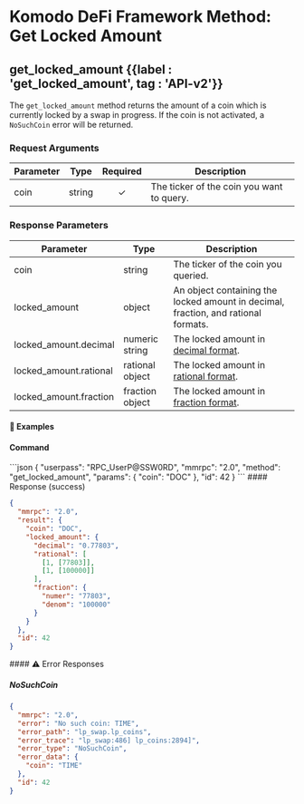 
# Komodo DeFi Framework Method: Get Locked Amount

## get\_locked\_amount {{label : 'get_locked_amount', tag : 'API-v2'}}

The `get_locked_amount` method returns the amount of a coin which is currently locked by a swap in progress. If the coin is not activated, a `NoSuchCoin` error will be returned.

### Request Arguments

| Parameter | Type   | Required | Description                               |
| --------- | ------ | :------: | ----------------------------------------- |
| coin      | string |     ✓    | The ticker of the coin you want to query. |

### Response Parameters

| Parameter               | Type            | Description                                                                                      |
| ----------------------- | --------------- | ------------------------------------------------------------------------------------------------ |
| coin                    | string          | The ticker of the coin you queried.                                                              |
| locked\_amount          | object          | An object containing the locked amount in decimal, fraction, and rational formats.               |
| locked\_amount.decimal  | numeric string  | The locked amount in [decimal format](https://www.mathsisfun.com/definitions/decimal.html).      |
| locked\_amount.rational | rational object | The locked amount in [rational format](/komodo-defi-framework/api/legacy/rational_number_note/). |
| locked\_amount.fraction | fraction object | The locked amount in [fraction format](https://www.mathsisfun.com/definitions/fraction.html).    |

#### 📌 Examples

#### Command

<CodeGroup title="Get Locked Amount" tag="POST" label="get_locked_amount" mm2MethodDecorate="true">
  ```json
  {
    "userpass": "RPC_UserP@SSW0RD",
    "mmrpc": "2.0",
    "method": "get_locked_amount",
    "params": {
      "coin": "DOC"
    },
    "id": 42
  }
  ```
</CodeGroup>

<CollapsibleSection expandedText="Hide Get Locked Amount Response" collapsedText="Show Get Locked Amount Response">
  #### Response (success)

  ```json
  {
    "mmrpc": "2.0",
    "result": {
      "coin": "DOC",
      "locked_amount": {
        "decimal": "0.77803",
        "rational": [
          [1, [77803]],
          [1, [100000]]
        ],
        "fraction": {
          "numer": "77803",
          "denom": "100000"
        }
      }
    },
    "id": 42
  }
  ```
</CollapsibleSection>

<CollapsibleSection expandedText="Hide Error Responses" collapsedText="Show Error Responses">
  #### ⚠️ Error Responses

  ##### NoSuchCoin

  ```json
  {
    "mmrpc": "2.0",
    "error": "No such coin: TIME",
    "error_path": "lp_swap.lp_coins",
    "error_trace": "lp_swap:486] lp_coins:2894]",
    "error_type": "NoSuchCoin",
    "error_data": {
      "coin": "TIME"
    },
    "id": 42
  }
  ```
</CollapsibleSection>
